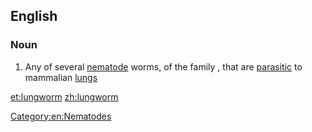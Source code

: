 ==English==

===Noun===
{{en-noun}}

# Any of several [[nematode]] worms, of the family ''{{taxlink|Metastrongylidae|family}}'', that are [[parasitic]] to mammalian [[lung]]s

[[Category:en:Nematodes]]

[[et:lungworm]]
[[zh:lungworm]]